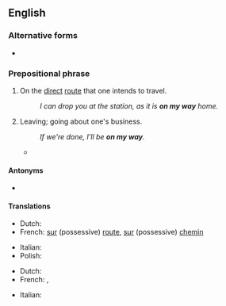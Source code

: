 ==English==

===Alternative forms===
* {{alter|en|OMW|omw}} {{q|on my way}}

===Prepositional phrase===
{{en-PP}}

# On the [[direct]] [[route]] that one intends to travel.
#: ''I can drop you at the station, as it is '''on my way''' home.''
# Leaving; going about one's business.
#: ''If we're done, I'll be '''on my way'''.''
#* {{quote-song|en|year=1972|album=[[w:Paul Simon (album)|Paul Simon]]|author=[[w:Paul Simon|Paul Simon]]|title=[[w:Me and Julio Down by the Schoolyard|Me and Julio Down by the Schoolyard]]|text=Well I'm '''on my way''' / I don't know where I'm going / I'm '''on my way''' / I'm taking my time but I don't know where}}

====Antonyms====
* {{l|en|out of one's way}}

====Translations====
{{trans-top|in the direct route}}
* Dutch: {{t|nl|op zijn weg}}
* French: [[sur]] (possessive) [[route]], [[sur]] (possessive) [[chemin]]
{{trans-mid}}
* Italian: {{t|it|sulla strada per}}
* Polish: {{t+|pl|po drodze}}
{{trans-bottom}}

{{trans-top|leaving}}
* Dutch: {{t|nl|weg zijn }}
* French: {{t+|fr|partir}}, {{qualifier|colloquial}} {{t+|fr|décoller}}
{{trans-mid}}
* Italian: {{t|it|in arrivo}}
{{trans-bottom}}